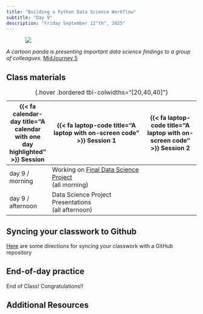 ```yaml
---
title: "Building a Python Data Science Workflow"
subtitle: "Day 9"
description: "Friday September 12^th^, 2025"
---
```


::: {style="width: 80%; margin: auto;"}
![](images/presentation.png)
:::

:::{.gray-text .center-text}
*A cartoon panda is presenting important data science findings to a group of colleagues.* [MidJourney 5](https://www.midjourney.com/jobs/f9613559-9db7-4c36-bf8b-e34663ea7a3e?index=0)
:::

## Class materials

| {{< fa calendar-day title="A calendar with one day highlighted" >}} Session  | {{< fa laptop-code title="A laptop with on-screen code" >}} Session 1  |  {{< fa laptop-code title="A laptop with on-screen code" >}} Session 2 |
|-------------------|-----------------------------------------------------------------------------------------------------------------------------------------------------|----------------------------------------------------------------------------------|
| day 9 / morning   |  Working on [Final Data Science Project](final_project.qmd) <br> (all morning) |  |
| day 9 / afternoon |  Data Science Project Presentations <br> (all afternoon) |  |
: {.hover .bordered tbl-colwidths="[20,40,40]"} 

## Syncing your classwork to Github

[Here](interactive-sessions/8a_github.qmd) are some directions for syncing your classwork with a GitHub repository


## End-of-day practice

End of Class! Congratulations!!


## Additional Resources
